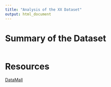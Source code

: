 ```yaml
---
title: "Analysis of the XX Dataset"
output: html_document
---
```

# Summary of the Dataset




```r
```


# Resources
[DataMall](https://www.mytransport.sg/content/mytransport/home/dataMall/dynamic-data.html#Traffic)